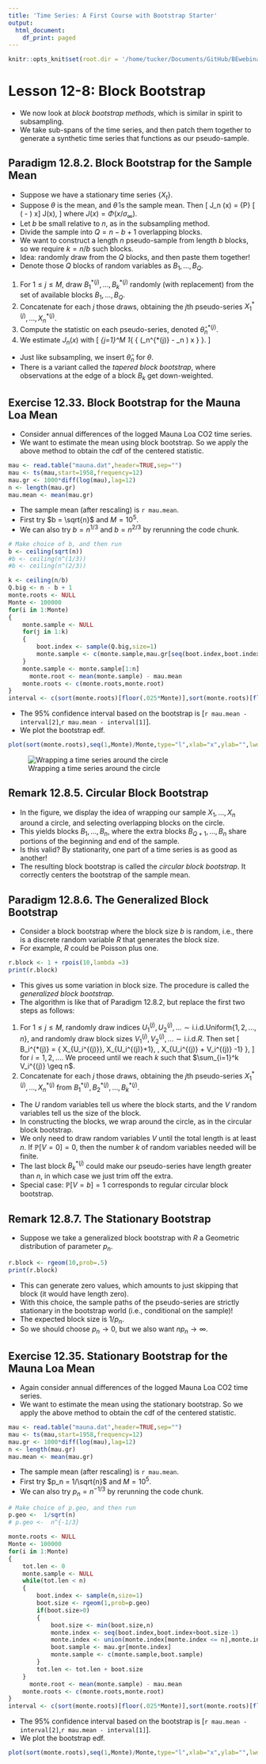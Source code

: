 ```yaml
---
title: 'Time Series: A First Course with Bootstrap Starter'
output:
  html_document:
    df_print: paged
---
```


```r
knitr::opts_knit$set(root.dir = '/home/tucker/Documents/GitHub/BEwebinar/Data')
```

# Lesson 12-8: Block Bootstrap

- We now look at *block bootstrap methods*, which is similar in spirit to subsampling.
- We take sub-spans of the time series, and then patch them together to generate a synthetic time series that functions as our pseudo-sample.

## Paradigm 12.8.2. Block Bootstrap for the Sample Mean

- Suppose we have a stationary time series $\{ X_t \}$.
- Suppose $\theta$ is the mean, and $\widehat{\theta}$ is the sample mean. Then
\[
  J_n (x) = {\mathbb P} [ \sqrt{n} (\widehat{\theta} - \theta) \leq x] \rightarrow J(x),
\]
 where $J(x) = \Phi (x/\sigma_{\infty})$.
- Let $b$ be small relative to $n$, as in the subsampling method.
- Divide the sample into $Q = n-b+1$ overlapping blocks.
- We want to construct a length $n$ pseudo-sample from length $b$ blocks, so we require $k = n/b$ such blocks.
- Idea: randomly draw from the $Q$ blocks, and then paste them together!
- Denote those $Q$ blocks of random variables as $B_1, \ldots, B_Q$.

1. For $1 \leq j \leq M$, draw $B_1^{*(j)}, \ldots, B_k^{*(j)}$ randomly (with replacement) from the set of available blocks $B_1, \ldots, B_Q$.
2. Concatenate for each $j$ those draws, obtaining the $j$th pseudo-series $X_1^{*(j)}, \ldots, X_n^{*(j)}$.
3. Compute the statistic on each pseudo-series, denoted $\widehat{\theta}_n^{*(j)}$.
4. We estimate $J_n (x)$ with
\[
  \frac{1}{M} \sum_{j=1}^M 1_{ \{ \sqrt{n} (\widehat{\theta}_n^{*(j)} - \widehat{\theta}_n ) \leq x \} }.
\]

- Just like subsampling, we insert $\widehat{\theta}_n$ for $\theta$.
- There is a variant called the *tapered block bootstrap*, where observations at the edge of a block $B_k$ get down-weighted.

## Exercise 12.33.  Block Bootstrap for the Mauna Loa Mean

- Consider annual differences of the logged Mauna Loa CO2 time series.
- We want to estimate the mean using block bootstrap. So we apply the above method to obtain the cdf of the centered statistic.

```r
mau <- read.table("mauna.dat",header=TRUE,sep="")
mau <- ts(mau,start=1958,frequency=12)
mau.gr <- 1000*diff(log(mau),lag=12)
n <- length(mau.gr)
mau.mean <- mean(mau.gr)
```

- The sample mean (after rescaling) is `r mau.mean`.
- First try $b = \sqrt{n}$ and $M = 10^5$.
- We can also try $b = n^{1/3}$ and $b = n^{2/3}$ by rerunning the code chunk.

```r
# Make choice of b, and then run 
b <- ceiling(sqrt(n))
#b <- ceiling(n^(1/3))
#b <- ceiling(n^(2/3))

k <- ceiling(n/b)
Q.big <- n - b + 1
monte.roots <- NULL
Monte <- 100000
for(i in 1:Monte)
{
	monte.sample <- NULL
	for(j in 1:k)
	{
		boot.index <- sample(Q.big,size=1)
		monte.sample <- c(monte.sample,mau.gr[seq(boot.index,boot.index+b-1)])
	}
	monte.sample <- monte.sample[1:n]
      monte.root <- mean(monte.sample) - mau.mean
	monte.roots <- c(monte.roots,monte.root)
}
interval <- c(sort(monte.roots)[floor(.025*Monte)],sort(monte.roots)[floor(.975*Monte)])
```

- The $95 \%$ confidence interval based on the bootstrap is [`r mau.mean - interval[2]`,`r mau.mean - interval[1]`].
- We plot the bootstrap edf.

```r
plot(sort(monte.roots),seq(1,Monte)/Monte,type="l",xlab="x",ylab="",lwd=2)
```


![Wrapping a time series around the circle](circularBoot.png)

## Remark 12.8.5.  Circular Block Bootstrap
 
- In the figure, we display the idea of wrapping our sample $X_1, \ldots, X_n$ around a circle, and selecting overlapping blocks on the circle. 
- This yields blocks $B_1, \ldots, B_n$, where the extra blocks $B_{Q+1}, \ldots, B_n$ share portions of the beginning and end of the sample.
- Is this valid? By stationarity, one part of a time series is as good as another!
- The resulting block bootstrap is called the *circular block bootstrap*. It correctly centers the bootstrap of the sample mean.

## Paradigm 12.8.6. The Generalized Block Bootstrap

- Consider a block bootstrap where the block size $b$ is random, i.e., there is a discrete random variable $R$ that generates the block size.
- For example, $R$ could be Poisson plus one.

```r
r.block <- 1 + rpois(10,lambda =3)
print(r.block)
```

- This gives us some variation in block size. The procedure is called the *generalized block bootstrap*.
- The algorithm is like that of Paradigm 12.8.2, but replace the first two steps as follows:

1. For $1 \leq j \leq M$, randomly draw indices $U_1^{(j)}, U_2^{(j)}, \ldots \sim \mbox{i.i.d.} \mbox{Uniform} \{ 1, 2, \ldots, n\}$, and randomly draw block sizes $V_1^{(j)}, V_2^{(j)}, \ldots \sim \mbox{i.i.d.} R$. Then set 
\[
  B_i^{*(j)} = \{ X_{U_i^{(j)}}, X_{U_i^{(j)}+1}, \ldots, X_{U_i^{(j)} + V_i^{(j)} -1} \},
\]
for $i = 1, 2, \ldots$. We proceed until we reach $k$ such that $\sum_{i=1}^k V_i^{(j)} \geq n$.  
2. Concatenate for each $j$ those draws, obtaining the $j$th pseudo-series $X_1^{*(j)}, \ldots, X_n^{*(j)}$ from $B_1^{*(j)}, B_2^{*(j)}, \ldots, B_k^{*(j)}$.

- The $U$ random variables tell us where the block starts, and the $V$ random variables tell us the size of the block.
- In constructing the blocks, we wrap around the circle, as in the circular block bootstrap.
- We only need to draw random variables $V$ until the total length is at least $n$. If ${\mathbb P} [ V = 0] = 0$, then the number $k$ of random variables needed will be finite.
- The last block $B_k^{*(j)}$ could make our pseudo-series have length greater than $n$, in which case we just trim off the extra.
- Special case: ${\mathbb P}[ V = b] = 1$ corresponds to regular circular block bootstrap.

## Remark 12.8.7. The Stationary Bootstrap

- Suppose we take a generalized block bootstrap with $R$ a Geometric distribution of parameter $p_n$.

```r
r.block <- rgeom(10,prob=.5)
print(r.block)
```

- This can generate zero values, which amounts to just skipping that block (it would have length zero).
- With this choice, the sample paths of the pseudo-series are strictly stationary in the bootstrap world (i.e., conditional on the sample)!
- The expected block size is $1/p_n$.
- So we should choose $p_n \rightarrow 0$, but we also want $n p_n \rightarrow \infty$.

## Exercise 12.35.  Stationary Bootstrap for the Mauna Loa Mean

- Again consider annual differences of the logged Mauna Loa CO2 time series.
- We want to estimate the mean using the stationary bootstrap. So we apply the above method to obtain the cdf of the centered statistic.

```r
mau <- read.table("mauna.dat",header=TRUE,sep="")
mau <- ts(mau,start=1958,frequency=12)
mau.gr <- 1000*diff(log(mau),lag=12)
n <- length(mau.gr)
mau.mean <- mean(mau.gr)
```

- The sample mean (after rescaling) is `r mau.mean`.
- First try $p_n = 1/\sqrt{n}$ and $M = 10^5$.
- We can also try $p_n = n^{-1/3}$ by rerunning the code chunk.

```r
# Make choice of p.geo, and then run 
p.geo <-  1/sqrt(n)
# p.geo <-  n^{-1/3}

monte.roots <- NULL
Monte <- 100000
for(i in 1:Monte)
{
	tot.len <- 0
	monte.sample <- NULL
	while(tot.len < n)
	{
		boot.index <- sample(n,size=1)
		boot.size <- rgeom(1,prob=p.geo)
		if(boot.size>0)
		{
			boot.size <- min(boot.size,n)
			monte.index <- seq(boot.index,boot.index+boot.size-1)
			monte.index <- union(monte.index[monte.index <= n],monte.index[monte.index > n] %% n)
			boot.sample <- mau.gr[monte.index]
			monte.sample <- c(monte.sample,boot.sample)
		}
		tot.len <- tot.len + boot.size
	}
      monte.root <- mean(monte.sample) - mau.mean
	monte.roots <- c(monte.roots,monte.root)
}
interval <- c(sort(monte.roots)[floor(.025*Monte)],sort(monte.roots)[floor(.975*Monte)])
```

- The $95 \%$ confidence interval based on the bootstrap is [`r mau.mean - interval[2]`,`r mau.mean - interval[1]`].
- We plot the bootstrap edf.

```r
plot(sort(monte.roots),seq(1,Monte)/Monte,type="l",xlab="x",ylab="",lwd=2)
```

